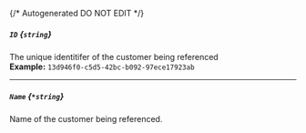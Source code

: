 {/* Autogenerated DO NOT EDIT  */}
##### `ID` *{`string`}*
The unique identitifer of the customer being referenced
<br/>
**Example:** `13d946f0-c5d5-42bc-b092-97ece17923ab`

---
##### `Name` *{`*string`}*
Name of the customer being referenced.


